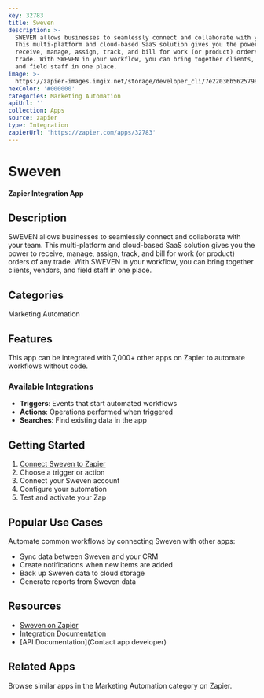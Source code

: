 ```yaml
---
key: 32783
title: Sweven
description: >-
  SWEVEN allows businesses to seamlessly connect and collaborate with your team.
  This multi-platform and cloud-based SaaS solution gives you the power to
  receive, manage, assign, track, and bill for work (or product) orders of any
  trade. With SWEVEN in your workflow, you can bring together clients, vendors,
  and field staff in one place.
image: >-
  https://zapier-images.imgix.net/storage/developer_cli/7e22036b56257988750fdf1ae8dab2e5.png?auto=format%2Ccompress&ixlib=python-3.0.0&q=50
hexColor: '#000000'
categories: Marketing Automation
apiUrl: ''
collection: Apps
source: zapier
type: Integration
zapierUrl: 'https://zapier.com/apps/32783'
---
```

# Sweven

**Zapier Integration App**

## Description

SWEVEN allows businesses to seamlessly connect and collaborate with your team. This multi-platform and cloud-based SaaS solution gives you the power to receive, manage, assign, track, and bill for work (or product) orders of any trade. With SWEVEN in your workflow, you can bring together clients, vendors, and field staff in one place.

## Categories

Marketing Automation

## Features

This app can be integrated with 7,000+ other apps on Zapier to automate workflows without code.

### Available Integrations

- **Triggers**: Events that start automated workflows
- **Actions**: Operations performed when triggered
- **Searches**: Find existing data in the app

## Getting Started

1. [Connect Sweven to Zapier](https://zapier.com/apps/32783)
2. Choose a trigger or action
3. Connect your Sweven account
4. Configure your automation
5. Test and activate your Zap

## Popular Use Cases

Automate common workflows by connecting Sweven with other apps:

- Sync data between Sweven and your CRM
- Create notifications when new items are added
- Back up Sweven data to cloud storage
- Generate reports from Sweven data

## Resources

- [Sweven on Zapier](https://zapier.com/apps/32783)
- [Integration Documentation](https://zapier.com/apps/32783/integrations)
- [API Documentation](Contact app developer)

## Related Apps

Browse similar apps in the Marketing Automation category on Zapier.
